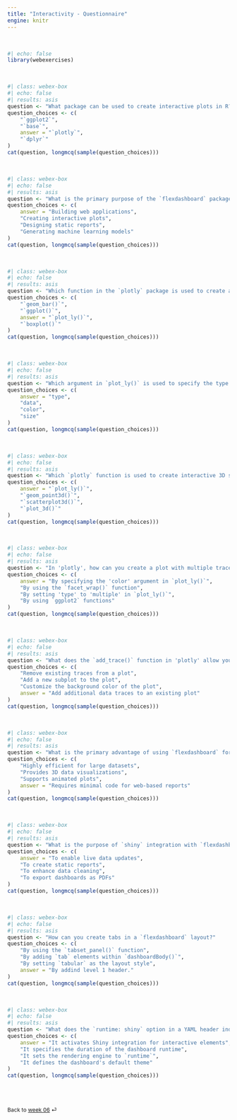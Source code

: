 ```yaml
---
title: "Interactivity - Questionnaire"
engine: knitr
---
```


<br>

```r
#| echo: false
library(webexercises)
```

<br>

```r
#| class: webex-box
#| echo: false
#| results: asis
question <- "What package can be used to create interactive plots in R?"
question_choices <- c(
    "`ggplot2`", 
    "`base`", 
    answer = "`plotly`", 
    "`dplyr`"
)
cat(question, longmcq(sample(question_choices)))
```

<br>

```r
#| class: webex-box
#| echo: false
#| results: asis
question <- "What is the primary purpose of the `flexdashboard` package?"
question_choices <- c(
    answer = "Building web applications",
    "Creating interactive plots",
    "Designing static reports",
    "Generating machine learning models"
)
cat(question, longmcq(sample(question_choices)))
```

<br>

```r
#| class: webex-box
#| echo: false
#| results: asis
question <- "Which function in the `plotly` package is used to create an interactive scatter plot?"
question_choices <- c(
    "`geom_bar()`",
    "`ggplot()`",
    answer = "`plot_ly()`",
    "`boxplot()`"
)
cat(question, longmcq(sample(question_choices)))
```

<br>

```r
#| class: webex-box
#| echo: false
#| results: asis
question <- "Which argument in `plot_ly()` is used to specify the type of plot to be created?"
question_choices <- c(
    answer = "type",
    "data",
    "color",
    "size"
)
cat(question, longmcq(sample(question_choices)))
```

<br>

```r
#| class: webex-box
#| echo: false
#| results: asis
question <- "Which `plotly` function is used to create interactive 3D scatter plots?"
question_choices <- c(
    answer = "`plot_ly()`",
    "`geom_point3d()`",
    "`scatterplot3d()`",
    "`plot_3d()`"
)
cat(question, longmcq(sample(question_choices)))
```

<br>

```r
#| class: webex-box
#| echo: false
#| results: asis
question <- "In 'plotly', how can you create a plot with multiple traces, each represented in a different color?"
question_choices <- c(
    answer = "By specifying the 'color' argument in `plot_ly()`",
    "By using the `facet_wrap()` function",
    "By setting 'type' to 'multiple' in `plot_ly()`",
    "By using `ggplot2` functions"
)
cat(question, longmcq(sample(question_choices)))
```

<br>

```r
#| class: webex-box
#| echo: false
#| results: asis
question <- "What does the `add_trace()` function in 'plotly' allow you to do?"
question_choices <- c(
    "Remove existing traces from a plot",
    "Add a new subplot to the plot",
    "Customize the background color of the plot",
    answer = "Add additional data traces to an existing plot"
)
cat(question, longmcq(sample(question_choices)))
```

<br>

```r
#| class: webex-box
#| echo: false
#| results: asis
question <- "What is the primary advantage of using `flexdashboard` for creating interactive dashboards?"
question_choices <- c(
    "Highly efficient for large datasets",
    "Provides 3D data visualizations",
    "Supports animated plots",
    answer = "Requires minimal code for web-based reports"
)
cat(question, longmcq(sample(question_choices)))
```

<br>

```r
#| class: webex-box
#| echo: false
#| results: asis
question <- "What is the purpose of `shiny` integration with `flexdashboard`?"
question_choices <- c(
    answer = "To enable live data updates",
    "To create static reports",
    "To enhance data cleaning",
    "To export dashboards as PDFs"
)
cat(question, longmcq(sample(question_choices)))
```

<br>

```r
#| class: webex-box
#| echo: false
#| results: asis
question <- "How can you create tabs in a `flexdashboard` layout?"
question_choices <- c(
    "By using the `tabset_panel()` function",
    "By adding `tab` elements within `dashboardBody()`",
    "By setting `tabular` as the layout style",
    answer = "By addind level 1 header."
)
cat(question, longmcq(sample(question_choices)))
```

<br>

```r
#| class: webex-box
#| echo: false
#| results: asis
question <- "What does the `runtime: shiny` option in a YAML header indicate in a flexdashboard?"
question_choices <- c(
    answer = "It activates Shiny integration for interactive elements",
    "It specifies the duration of the dashboard runtime",
    "It sets the rendering engine to `runtime`",
    "It defines the dashboard's default theme"
)
cat(question, longmcq(sample(question_choices)))
```

<br><br>

::: {style="font-size: 0.875em;"}
Back to [week 06](/weeks/week-6.qmd) ⏎
:::